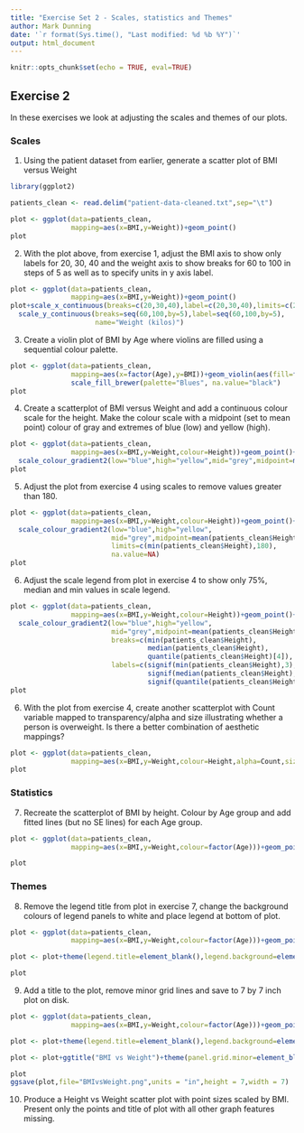 ```yaml
---
title: "Exercise Set 2 - Scales, statistics and Themes"
author: Mark Dunning
date: '`r format(Sys.time(), "Last modified: %d %b %Y")`'
output: html_document
---
```




```r
knitr::opts_chunk$set(echo = TRUE, eval=TRUE)
```

## Exercise 2

In these exercises we look at adjusting the scales and themes of our plots.

### Scales

1. Using the patient dataset from earlier, generate a scatter plot of BMI versus Weight

```r
library(ggplot2)

patients_clean <- read.delim("patient-data-cleaned.txt",sep="\t")

plot <- ggplot(data=patients_clean,
               mapping=aes(x=BMI,y=Weight))+geom_point()
plot
```

2. With the plot above, from exercise 1, adjust the BMI axis to show only labels for 20, 30, 40 and the weight axis to show breaks for 60 to 100 in steps of 5 as well as to specify units in y axis label. 


```r
plot <- ggplot(data=patients_clean,
               mapping=aes(x=BMI,y=Weight))+geom_point()
plot+scale_x_continuous(breaks=c(20,30,40),label=c(20,30,40),limits=c(20,40))+
  scale_y_continuous(breaks=seq(60,100,by=5),label=seq(60,100,by=5),
                     name="Weight (kilos)")
```



3. Create a violin plot of BMI by Age where violins are filled using a sequential colour palette.

```r
plot <- ggplot(data=patients_clean,
               mapping=aes(x=factor(Age),y=BMI))+geom_violin(aes(fill=factor(Age)))+
               scale_fill_brewer(palette="Blues", na.value="black")
plot
```            

4. Create a scatterplot of BMI versus Weight and add a continuous colour scale for the height. Make the colour scale  with a midpoint (set to mean point) colour of gray and extremes of blue (low) and yellow (high).


```r
plot <- ggplot(data=patients_clean,
               mapping=aes(x=BMI,y=Weight,colour=Height))+geom_point()+
  scale_colour_gradient2(low="blue",high="yellow",mid="grey",midpoint=mean(patients_clean$Height))
plot
```

5. Adjust the plot from exercise 4 using scales to remove values greater than 180.

```r

plot <- ggplot(data=patients_clean,
               mapping=aes(x=BMI,y=Weight,colour=Height))+geom_point()+
  scale_colour_gradient2(low="blue",high="yellow",
                         mid="grey",midpoint=mean(patients_clean$Height),
                         limits=c(min(patients_clean$Height),180),
                         na.value=NA)
plot
```

6. Adjust the scale legend from plot in exercise 4 to show only 75%, median and min values in scale legend.

```r
plot <- ggplot(data=patients_clean,
               mapping=aes(x=BMI,y=Weight,colour=Height))+geom_point()+
  scale_colour_gradient2(low="blue",high="yellow",
                         mid="grey",midpoint=mean(patients_clean$Height),
                         breaks=c(min(patients_clean$Height),
                                  median(patients_clean$Height),
                                  quantile(patients_clean$Height)[4]),
                         labels=c(signif(min(patients_clean$Height),3),
                                  signif(median(patients_clean$Height),3),
                                  signif(quantile(patients_clean$Height)[4],3)))
plot
```


6. With the plot from exercise 4, create another scatterplot with Count variable mapped to transparency/alpha and size illustrating whether a person is overweight. 
Is there a better combination of aesthetic mappings?

```r
plot <- ggplot(data=patients_clean,
               mapping=aes(x=BMI,y=Weight,colour=Height,alpha=Count,size=Overweight))+geom_point()
plot
```

### Statistics

7. Recreate the scatterplot of BMI by height. Colour by Age group and add fitted lines (but no SE lines) for each Age group. 


```r

plot <- ggplot(data=patients_clean,
               mapping=aes(x=BMI,y=Weight,colour=factor(Age)))+geom_point()+stat_smooth(method="lm",se=F)

plot
```

### Themes

8. Remove the legend title from plot in exercise 7, change the background colours of legend panels to white and place legend at bottom of plot.

```r
plot <- ggplot(data=patients_clean,
               mapping=aes(x=BMI,y=Weight,colour=factor(Age)))+geom_point()+stat_smooth(method="lm",se=F)

plot <- plot+theme(legend.title=element_blank(),legend.background=element_rect(fill="white"),legend.key=element_rect(fill="white"),legend.position="bottom")

plot

```

9. Add a title to the plot, remove minor grid lines and save to 7 by 7 inch plot on disk.

```r

plot <- ggplot(data=patients_clean,
               mapping=aes(x=BMI,y=Weight,colour=factor(Age)))+geom_point()+stat_smooth(method="lm",se=F)

plot <- plot+theme(legend.title=element_blank(),legend.background=element_rect(fill="white"),legend.key=element_rect(fill="white"),legend.position="bottom")

plot <- plot+ggtitle("BMI vs Weight")+theme(panel.grid.minor=element_blank())

plot
ggsave(plot,file="BMIvsWeight.png",units = "in",height = 7,width = 7)
```

10. Produce a Height vs Weight scatter plot with point sizes scaled by BMI. 
Present only the points and title of plot with all other graph features missing.

